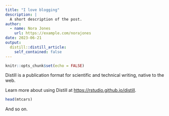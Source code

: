 ```yaml
---
title: "I love blogging"
description: |
  A short description of the post.
author:
  - name: Nora Jones
    url: https://example.com/norajones
date: 2023-06-21
output:
  distill::distill_article:
    self_contained: false
---
```



```r
knitr::opts_chunk$set(echo = FALSE)
```

Distill is a publication format for scientific and technical writing, native to the web.

Learn more about using Distill at <https://rstudio.github.io/distill>.

```r
head(mtcars)
```

And so on.

